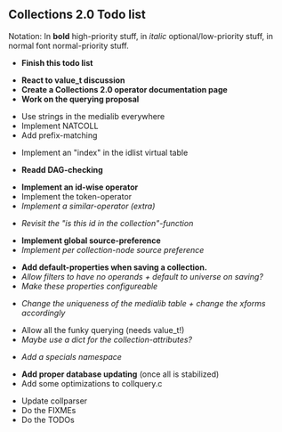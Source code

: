 == Collections 2.0 Todo list ==

Notation: In '''bold''' high-priority stuff, in ''italic'' optional/low-priority stuff, in normal font normal-priority stuff.


* '''Finish this todo list'''


* '''React to value_t discussion'''
* '''Create a Collections 2.0 operator documentation page'''
* '''Work on the querying proposal'''


* Use strings in the medialib everywhere
* Implement NATCOLL
* Add prefix-matching


* Implement an "index" in the idlist virtual table


* '''Readd DAG-checking'''


* '''Implement an id-wise operator'''
* Implement the token-operator
* ''Implement a similar-operator (extra)''


* ''Revisit the "is this id in the collection"-function''


* '''Implement global source-preference'''
* ''Implement per collection-node source preference''


* '''Add default-properties when saving a collection.'''
* ''Allow filters to have no operands + default to universe on saving?''
* ''Make these properties configureable''


* ''Change the uniqueness of the medialib table + change the xforms accordingly''


* Allow all the funky querying (needs value_t!)
* ''Maybe use a dict for the collection-attributes?''


* ''Add a specials namespace''

* '''Add proper database updating''' (once all is stabilized)
* Add some optimizations to collquery.c

* Update collparser
* Do the FIXMEs
* Do the TODOs